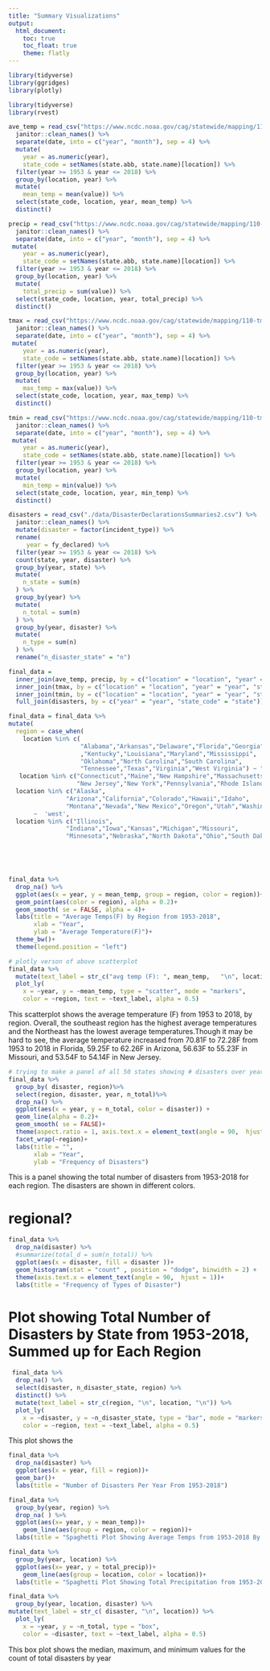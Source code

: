 ```yaml
---
title: "Summary Visualizations"
output: 
  html_document:
    toc: true
    toc_float: true
    theme: flatly
---
```


```r
library(tidyverse)
library(ggridges)
library(plotly)
```

```r
library(tidyverse)
library(rvest)

ave_temp = read_csv("https://www.ncdc.noaa.gov/cag/statewide/mapping/110-tavg.csv", skip = 3) %>% 
  janitor::clean_names() %>% 
  separate(date, into = c("year", "month"), sep = 4) %>%
  mutate(
    year = as.numeric(year), 
    state_code = setNames(state.abb, state.name)[location]) %>% 
  filter(year >= 1953 & year <= 2018) %>% 
  group_by(location, year) %>% 
  mutate(
    mean_temp = mean(value)) %>% 
  select(state_code, location, year, mean_temp) %>% 
  distinct()

precip = read_csv("https://www.ncdc.noaa.gov/cag/statewide/mapping/110-pcp.csv", skip = 3) %>% 
  janitor::clean_names() %>% 
  separate(date, into = c("year", "month"), sep = 4) %>%
 mutate(
    year = as.numeric(year), 
    state_code = setNames(state.abb, state.name)[location]) %>% 
  filter(year >= 1953 & year <= 2018) %>% 
  group_by(location, year) %>% 
  mutate(
    total_precip = sum(value)) %>% 
  select(state_code, location, year, total_precip) %>% 
  distinct()

tmax = read_csv("https://www.ncdc.noaa.gov/cag/statewide/mapping/110-tmax.csv", skip = 3) %>% 
  janitor::clean_names() %>% 
  separate(date, into = c("year", "month"), sep = 4) %>%
 mutate(
    year = as.numeric(year), 
    state_code = setNames(state.abb, state.name)[location]) %>% 
  filter(year >= 1953 & year <= 2018) %>% 
  group_by(location, year) %>% 
  mutate(
    max_temp = max(value)) %>% 
  select(state_code, location, year, max_temp) %>% 
  distinct()

tmin = read_csv("https://www.ncdc.noaa.gov/cag/statewide/mapping/110-tmin.csv", skip = 3)  %>% 
  janitor::clean_names() %>% 
  separate(date, into = c("year", "month"), sep = 4) %>%
 mutate(
    year = as.numeric(year), 
    state_code = setNames(state.abb, state.name)[location]) %>% 
  filter(year >= 1953 & year <= 2018) %>% 
  group_by(location, year) %>% 
  mutate(
    min_temp = min(value)) %>% 
  select(state_code, location, year, min_temp) %>% 
  distinct()

disasters = read_csv("./data/DisasterDeclarationsSummaries2.csv") %>% 
  janitor::clean_names() %>% 
  mutate(disaster = factor(incident_type)) %>% 
  rename(
     year = fy_declared) %>% 
  filter(year >= 1953 & year <= 2018) %>% 
  count(state, year, disaster) %>%
  group_by(year, state) %>% 
  mutate(
    n_state = sum(n)
  ) %>% 
  group_by(year) %>% 
  mutate(
    n_total = sum(n)
  ) %>% 
  group_by(year, disaster) %>% 
  mutate(
    n_type = sum(n)
  ) %>% 
  rename("n_disaster_state" = "n") 

final_data = 
  inner_join(ave_temp, precip, by = c("location" = "location", "year" = "year", "state_code" = "state_code")) %>% 
  inner_join(tmax, by = c("location" = "location", "year" = "year", "state_code" = "state_code")) %>% 
  inner_join(tmin, by = c("location" = "location", "year" = "year", "state_code" = "state_code")) %>% 
  full_join(disasters, by = c("year" = "year", "state_code" = "state"))
```


```r
final_data = final_data %>% 
mutate(
  region = case_when(
    location %in% c(
                    "Alabama","Arkansas","Delaware","Florida","Georgia"
                    ,"Kentucky","Louisiana","Maryland","Mississippi",
                    "Oklahoma","North Carolina","South Carolina",
                    "Tennessee","Texas","Virginia","West Virginia") ~ "southeast",
   location %in% c("Connecticut","Maine","New Hampshire","Massachusetts",
                   "New Jersey","New York","Pennsylvania","Rhode Island","Vermont") ~ 'northeast',
  location %in% c("Alaska", 
                "Arizona","California","Colorado","Hawaii","Idaho",
                "Montana","Nevada","New Mexico","Oregon","Utah","Washington","Wyoming")
       ~  'west',
  location %in% c("Illinois",
                "Indiana","Iowa","Kansas","Michigan","Missouri",
                "Minnesota","Nebraska","North Dakota","Ohio","South Dakota", "Wisconsin") ~ 'midwest'))



   
```


```r

final_data %>% 
  drop_na() %>% 
  ggplot(aes(x = year, y = mean_temp, group = region, color = region))+
  geom_point(aes(color = region), alpha = 0.2)+
  geom_smooth( se = FALSE, alpha = 4)+
  labs(title = "Average Temps(F) by Region from 1953-2018", 
       xlab = "Year",
       ylab = "Average Temperature(F)")+
  theme_bw()+
  theme(legend.position = "left")

# plotly verson of above scatterplot
final_data %>% 
  mutate(text_label = str_c("avg temp (F): ", mean_temp,   "\n", location)) %>% 
  plot_ly(
    x = ~year, y = ~mean_temp, type = "scatter", mode = "markers",
    color = ~region, text = ~text_label, alpha = 0.5)
```
This scatterplot shows the average temperature (F) from 1953 to 2018, by region. Overall, the southeast region has the highest average temperatures and the Northeast has the lowest average temperatures.Though it may be hard to see,
the average temperature increased from 70.81F to 72.28F from 1953 to 2018 in Florida, 59.25F to 62.26F in Arizona,
56.63F to 55.23F in Missouri, and 53.54F to 54.14F in New Jersey. 


```r
# trying to make a panel of all 50 states showing # disasters over year
final_data %>% 
  group_by( disaster, region)%>% 
  select(region, disaster, year, n_total)%>% 
  drop_na() %>% 
  ggplot(aes(x = year, y = n_total, color = disaster)) +
  geom_line(alpha = 0.2)+
  geom_smooth( se = FALSE)+
  theme(aspect.ratio = 1, axis.text.x = element_text(angle = 90,  hjust = 1))+
  facet_wrap(~region)+
  labs(title = "",
       xlab = "Year",
       ylab = "Frequency of Disasters")
```

This is a panel showing the total number of disasters from 1953-2018 for each region. The disasters are shown in different colors. 

# regional?


```r
final_data %>% 
  drop_na(disaster) %>% 
  #summarize(total_d = sum(n_total)) %>% 
  ggplot(aes(x = disaster, fill = disaster ))+
  geom_histogram(stat = "count" , position = "dodge", binwidth = 2) +
  theme(axis.text.x = element_text(angle = 90,  hjust = 1))+
  labs(title = "Frequency of Types of Disaster")
```


# Plot showing Total Number of Disasters by State from 1953-2018, Summed up for Each Region
```r
 final_data %>% 
  drop_na() %>% 
  select(disaster, n_disaster_state, region) %>% 
  distinct() %>% 
  mutate(text_label = str_c(region, "\n", location, "\n")) %>%
  plot_ly(
    x = ~disaster, y = ~n_disaster_state, type = "bar", mode = "markers",
    color = ~region, text = ~text_label, alpha = 0.5)

```

This plot shows the 

```r

final_data %>% 
  drop_na(disaster) %>% 
  ggplot(aes(x = year, fill = region))+
  geom_bar()+
  labs(title = "Number of Disasters Per Year From 1953-2018")
```

```r

final_data %>%
  group_by(year, region) %>% 
  drop_na( ) %>% 
  ggplot(aes(x= year, y = mean_temp))+
    geom_line(aes(group = region, color = region))+
  labs(title = "Spaghetti Plot Showing Average Temps from 1953-2018 By Region")
```


```r
final_data %>%
  group_by(year, location) %>% 
  ggplot(aes(x= year, y = total_precip))+
    geom_line(aes(group = location, color = location))+
  labs(title = "Spaghetti Plot Showing Total Precipitation from 1953-2018 By State")
```



```r
final_data %>% 
  group_by(year, location, disaster) %>% 
mutate(text_label = str_c( disaster, "\n", location)) %>% 
  plot_ly(
    x = ~year, y = ~n_total, type = "box",
    color = ~disaster, text = ~text_label, alpha = 0.5)
```

This box plot shows the median, maximum, and minimum values for the count of total disasters by year




